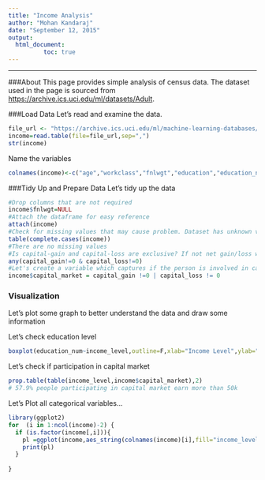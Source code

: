 ```yaml
---
title: "Income Analysis"
author: "Mohan Kandaraj"
date: "September 12, 2015"
output: 
  html_document:
          toc: true
---
```

---
###About 
This page provides simple analysis of census data. The dataset used in the page is sourced from <https://archive.ics.uci.edu/ml/datasets/Adult>. 

###Load Data
Let's read and examine the data.
```r
file_url <- "https://archive.ics.uci.edu/ml/machine-learning-databases/adult/adult.data"
income=read.table(file=file_url,sep=",")
str(income)
```
Name the variables
```r
colnames(income)<-c("age","workclass","fnlwgt","education","education_num","marital_status","occupation","relationship","race","sex","capital_gain","capital_loss","hours_per_week","native_country","income_level")
```

###Tidy Up and Prepare Data
Let's tidy up the data

```r
#Drop columns that are not required
income$fnlwgt=NULL
#Attach the dataframe for easy reference
attach(income)
#Check for missing values that may cause problem. Dataset has unknown values i.e a level for ?. But that is fine as it would just be considered as a category
table(complete.cases(income))
#There are no missing values
#Is capital-gain and capital-loss are exclusive? If not net gain/loss would be useful
any(capital_gain!=0 & capital_loss!=0)
#Let's create a variable which captures if the person is involved in capital market using the capital gain and loss variable
income$capital_market = capital_gain !=0 | capital_loss != 0

```

### Visualization

Let's plot some graph to better understand the data and draw some information

Let's check education level

```r
boxplot(education_num~income_level,outline=F,xlab="Income Level",ylab="Education Level",main="Income Vs Education")

```

Let's check if participation in capital market
```r
prop.table(table(income_level,income$capital_market),2)
# 57.9% people participating in capital market earn more than 50k
```

Let's Plot all categorical variables... 
```r
library(ggplot2)
for  (i in 1:ncol(income)-2) {
  if (is.factor(income[,i])){
    pl =ggplot(income,aes_string(colnames(income)[i],fill="income_level"))+geom_bar(position="dodge") + theme(axis.text.x=element_text(angle=70))
    print(pl)
  }
  
}
```

